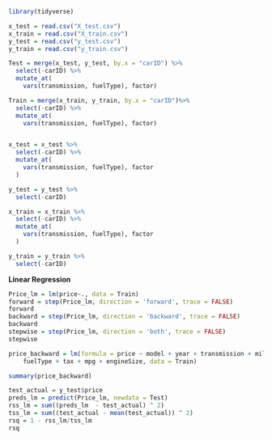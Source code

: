 ```r
library(tidyverse)
```

```r
x_test = read.csv("X_test.csv")
x_train = read.csv("X_train.csv")
y_test = read.csv("y_test.csv")
y_train = read.csv("y_train.csv")

Test = merge(x_test, y_test, by.x = "carID") %>%
  select(-carID) %>%
  mutate_at(
    vars(transmission, fuelType), factor)

Train = merge(x_train, y_train, by.x = "carID")%>%
  select(-carID) %>%
  mutate_at(
    vars(transmission, fuelType), factor)


x_test = x_test %>%
  select(-carID) %>%
  mutate_at(
    vars(transmission, fuelType), factor
  )

y_test = y_test %>%
  select(-carID)

x_train = x_train %>%
  select(-carID) %>%
  mutate_at(
    vars(transmission, fuelType), factor
  )

y_train = y_train %>%
  select(-carID)
```



**Linear Regression**
```r
Price_lm = lm(price~., data = Train)
forward = step(Price_lm, direction = 'forward', trace = FALSE)
forward
backward = step(Price_lm, direction = 'backward', trace = FALSE)
backward
stepwise = step(Price_lm, direction = 'both', trace = FALSE)
stepwise 
```

```r
price_backward = lm(formula = price ~ model + year + transmission + mileage + 
    fuelType + tax + mpg + engineSize, data = Train)

summary(price_backward)
```

```r
test_actual = y_test$price
preds_lm = predict(Price_lm, newdata = Test)
rss_lm = sum((preds_lm  - test_actual) ^ 2)
tss_lm = sum((test_actual - mean(test_actual)) ^ 2)
rsq = 1 - rss_lm/tss_lm
rsq
```













